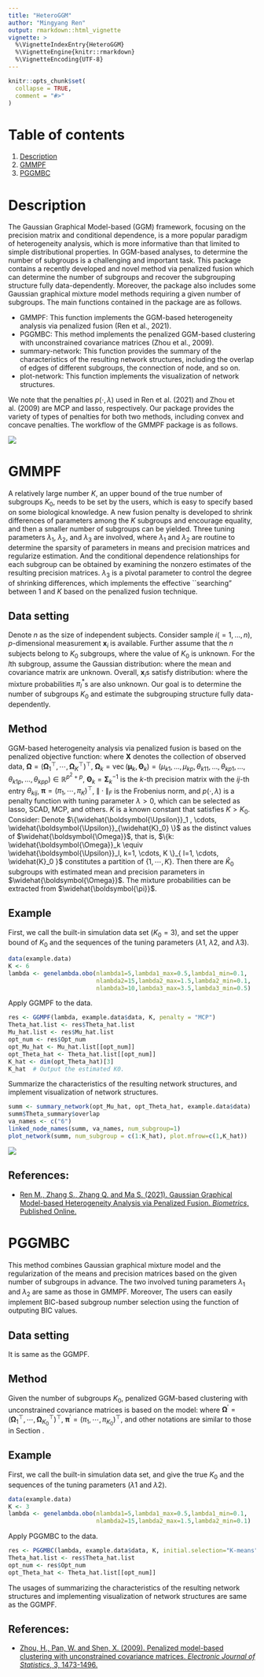 ---
title: "HeteroGGM"
author: "Mingyang Ren"
output: rmarkdown::html_vignette
vignette: >
  %\VignetteIndexEntry{HeteroGGM}
  %\VignetteEngine{knitr::rmarkdown}
  %\VignetteEncoding{UTF-8}
---

```{r, include = FALSE}
knitr::opts_chunk$set(
  collapse = TRUE,
  comment = "#>"
)
```

# Table of contents
1. [Description](#description)
2. [GMMPF](#GMMPF)
3. [PGGMBC](#PGGMBC)



# Description
The Gaussian Graphical Model-based (GGM) framework, focusing on the precision matrix and conditional dependence, is a more popular paradigm of heterogeneity analysis, which is more informative than that limited to simple distributional properties. In GGM-based analyses, to determine the number of subgroups is a challenging and important task. This package contains a recently developed and novel method via penalized fusion which can determine the number of subgroups and recover the subgrouping structure fully data-dependently. Moreover, the package also includes some Gaussian graphical mixture model methods requiring a given number of subgroups. The main functions contained in the package are as follows.

* GMMPF: This function implements the GGM-based heterogeneity analysis via penalized fusion (Ren et al., 2021).
* PGGMBC: This method implements the penalized GGM-based clustering with unconstrained covariance matrices (Zhou et al., 2009).
* summary-network: This function provides the summary of the characteristics of the resulting network structures, including the overlap of edges of different subgroups, the connection of node, and so on.
* plot-network: This function implements the visualization of network structures.

We note that the penalties $p(\cdot, \lambda)$ used in Ren et al. (2021) and Zhou et al. (2009) are MCP and lasso, respectively. Our package provides the variety of types of penalties for both two methods, including convex and concave penalties. The workflow of the GMMPF package is as follows.


![](workflow.png)



# GMMPF

A relatively large number $K$, an upper bound of the true number of subgroups $K_0$, needs to be set by the users, which is easy to specify based on some biological knowledge. A new fusion penalty is developed to shrink differences of parameters among the $K$ subgroups and encourage equality, and then a smaller number of subgroups can be yielded. Three tuning parameters $\lambda_1$, $\lambda_2$, and $\lambda_3$ are involved, where $\lambda_1$ and $\lambda_2$ are routine to determine the sparsity of parameters in means and precision matrices and regularize estimation. And the conditional dependence relationships for each subgroup can be obtained by examining the nonzero estimates of the resulting precision matrices. $\lambda_3$ is a pivotal parameter to control the degree of shrinking differences, which implements the effective ``searching" between 1 and $K$ based on the penalized fusion technique.

## Data setting

Denote $n$ as the size of independent subjects. Consider sample $i(=1,\ldots, n)$, $p$-dimensional measurement $\boldsymbol{x}_i$ is available. Further assume that the $n$ subjects belong to $K_0$ subgroups, where the value of $K_0$ is unknown. For the $l$th subgroup, assume the Gaussian distribution:
\begin{equation}\nonumber
f_{l}\left(\boldsymbol{x} ; \boldsymbol{\mu}_{l}^{*}, \mathbf{\Sigma}_{l}^{*}\right)=(2 \pi)^{-p / 2}\left|\boldsymbol{\Sigma}_{l}^{*}\right|^{-1 / 2} \exp \left\{-\frac{1}{2}\left(\boldsymbol{x}-\boldsymbol{\mu}_{l}^{*}\right)^{\top} (\boldsymbol{\Sigma}_{l}^{*})^{-1}\left(\boldsymbol{x}-\boldsymbol{\mu}_{l}^{*}\right)\right\},
\end{equation}
where the mean and covariance matrix are unknown. Overall, $\boldsymbol{x}_i$s satisfy distribution:
\begin{equation}\nonumber
f(\boldsymbol{x}) =\sum_{l=1}^{K_0} \pi_{l}^{*} f_{l}\left(\boldsymbol{x} ; \boldsymbol{\mu}_{l}^{*}, \mathbf{\Sigma}_{l}^{*}\right),
\end{equation}
where the mixture probabilities $\pi_{l}^{*}$s are also unknown. Our goal is to determine the number of subgroups $K_0$ and estimate the subgrouping structure fully data-dependently.

## Method

GGM-based heterogeneity analysis via penalized fusion is based on the penalized objective function:
\begin{equation}\label{obj}
\mathcal{L}(\boldsymbol{\Omega}, \boldsymbol{\pi} | \boldsymbol{X} ):= \frac{1}{n} \sum_{i=1}^{n} \log \left(\sum_{k=1}^{K} \pi_{k} f_{k}\left( \boldsymbol{x}_{i} ; \boldsymbol{\mu}_{k},\boldsymbol{\Theta}_{k}^{-1}\right)\right) - \mathcal{P}(\boldsymbol{\Omega}),
\end{equation}
where $\boldsymbol{X}$ denotes the collection of observed data, $\boldsymbol{\Omega} = (\boldsymbol{\Omega}_1^{\top}, \cdots, \boldsymbol{\Omega}_K^{\top}  )^{\top}$, $\boldsymbol{\Omega}_k=\operatorname{vec}\left(\boldsymbol{\mu}_{k}, \boldsymbol{\Theta}_{k}\right)=\left(\mu_{k 1}, \ldots, \mu_{k p}, \theta_{k 11}, \ldots, \theta_{k p 1}, \ldots, \theta_{k 1 p}, \ldots, \theta_{k p p}\right) \in \mathbb{R}^{p^{2}+p}$, $\boldsymbol{\Theta}_{k}=\boldsymbol{\Sigma}_{k}^{-1}$ is the $k$-th precision matrix with the $ij$-th entry $\theta_{kij}$, $\boldsymbol{\pi} = (\pi_{1}, \cdots, \pi_{K})^{\top}$,
\begin{equation}\label{penalty}
%\begin{aligned}
\mathcal{P}(\boldsymbol{\Omega}) =
%&
\sum_{k=1}^{K} \sum_{j=1}^{p} p(|\mu_{kj}|, \lambda_{1}) + \sum_{k=1}^{K} \sum_{i \neq j}  p(\left|\theta_{k i j}\right|, \lambda_{2})  %\\
%&
+ \sum_{k < k^{\prime}} p \left( \left( \|\boldsymbol{\mu}_{k} - \boldsymbol{\mu}_{k^{\prime}}\|_2^2 + \| \boldsymbol{\Theta}_{k} - \boldsymbol{\Theta}_{k^{\prime}}\|_F^2 \right)^{1/2}, \lambda_{3} \right),
%\end{aligned}
\end{equation}
$\|\cdot\|_F$ is the Frobenius norm, and $p(\cdot, \lambda)$ is a penalty function with tuning parameter $\lambda > 0$, which can be selected as lasso, SCAD, MCP, and others. 
$K$ is a known constant that satisfies $K>K_0$. Consider:
\begin{equation}\nonumber
(\widehat{\boldsymbol{\Omega}}, \widehat{\boldsymbol{\pi}} )=\underset{ \boldsymbol{\Omega}, \boldsymbol{\pi} }{ \mathrm{argmax}} \mathcal{L}(\boldsymbol{\Omega}, \boldsymbol{\pi} | \boldsymbol{X} ).
\end{equation}
Denote $\{\widehat{\boldsymbol{\Upsilon}}_1 , \cdots, \widehat{\boldsymbol{\Upsilon}}_{\widehat{K}_0} \}$ as the distinct values of $\widehat{\boldsymbol{\Omega}}$, that is, $\{k: \widehat{\boldsymbol{\Omega}}_k \equiv \widehat{\boldsymbol{\Upsilon}}_l, k=1, \cdots, K \}_{ l=1, \cdots, \widehat{K}_0 }$ constitutes a partition of $\{1, \cdots, K\}$. Then there are $\widehat{K}_0$ subgroups with estimated mean and precision parameters in $\widehat{\boldsymbol{\Omega}}$. The mixture probabilities can be extracted from $\widehat{\boldsymbol{\pi}}$.

## Example

First, we call the built-in simulation data set ($K_0 = 3$), and set the upper bound of $K_0$ and the sequences of the tuning parameters ($\lambda1$, $\lambda2$, and $\lambda3$).
```{r eval=FALSE}
data(example.data)
K <- 6
lambda <- genelambda.obo(nlambda1=5,lambda1_max=0.5,lambda1_min=0.1,
                         nlambda2=15,lambda2_max=1.5,lambda2_min=0.1,
                         nlambda3=10,lambda3_max=3.5,lambda3_min=0.5)
```

Apply GGMPF to the data.
```{r eval=FALSE}
res <- GGMPF(lambda, example.data$data, K, penalty = "MCP")
Theta_hat.list <- res$Theta_hat.list
Mu_hat.list <- res$Mu_hat.list
opt_num <- res$Opt_num
opt_Mu_hat <- Mu_hat.list[[opt_num]]
opt_Theta_hat <- Theta_hat.list[[opt_num]]
K_hat <- dim(opt_Theta_hat)[3]
K_hat  # Output the estimated K0.
```

Summarize the characteristics of the resulting network structures, and implement visualization of network structures.
```{r eval=FALSE}
summ <- summary_network(opt_Mu_hat, opt_Theta_hat, example.data$data)
summ$Theta_summary$overlap
va_names <- c("6")
linked_node_names(summ, va_names, num_subgroup=1)
plot_network(summ, num_subgroup = c(1:K_hat), plot.mfrow=c(1,K_hat))
```
![](example.png)



## References:

* [Ren M., Zhang S., Zhang Q. and Ma S. (2021). Gaussian Graphical Model-based Heterogeneity Analysis via Penalized Fusion. *Biometrics*, Published Online.](https://doi.org/10.1111/biom.13426)

# PGGMBC

This method combines Gaussian graphical mixture model and the regularization of the means and precision matrices based on the given number of subgroups in advance. The two involved tuning parameters $\lambda_1$ and $\lambda_2$ are same as those in GMMPF. Moreover, The users can easily implement BIC-based subgroup number selection using the function of outputing BIC values.

## Data setting
It is same as the GGMPF.

## Method

Given the number of subgroups $K_0$, penalized GGM-based clustering with unconstrained covariance matrices is based on the model:
\begin{equation}\nonumber
(\widehat{\boldsymbol{\Omega}}^{\prime}, \widehat{\boldsymbol{\pi}}^{\prime} ) = \underset{ \boldsymbol{\Omega}^{\prime}, \boldsymbol{\pi}^{\prime} }{ \mathrm{argmax}} \ \frac{1}{n} \sum_{i=1}^{n} \log \left(\sum_{k=1}^{K_0} \pi_{k} f_{k}\left( \boldsymbol{x}_{i} ; \boldsymbol{\mu}_{k},\boldsymbol{\Theta}_{k}^{-1}\right)\right) - \sum_{k=1}^{K_0} \sum_{j=1}^{p} p(|\mu_{kj}|, \lambda_{1}) - \sum_{k=1}^{K_0} \sum_{i \neq j}  p(\left|\theta_{k i j}\right|, \lambda_{2}),
\end{equation}
where $\boldsymbol{\Omega}^{\prime} = (\boldsymbol{\Omega}_1^{\top}, \cdots, \boldsymbol{\Omega}_{K_0}^{\top}  )^{\top}$, $\boldsymbol{\pi}^{\prime} = (\pi_{1}, \cdots, \pi_{K_0})^{\top}$, and other notations are similar to those in Section \ref{method-1}.


## Example

First, we call the built-in simulation data set, and give the true $K_0$ and the sequences of the tuning parameters ($\lambda1$ and $\lambda2$).
```{r eval=FALSE}
data(example.data)
K <- 3
lambda <- genelambda.obo(nlambda1=5,lambda1_max=0.5,lambda1_min=0.1,
                         nlambda2=15,lambda2_max=1.5,lambda2_min=0.1)
```

Apply PGGMBC to the data.
```{r eval=FALSE}
res <- PGGMBC(lambda, example.data$data, K, initial.selection="K-means")
Theta_hat.list <- res$Theta_hat.list
opt_num <- res$Opt_num
opt_Theta_hat <- Theta_hat.list[[opt_num]]
```

The usages of summarizing the characteristics of the resulting network structures and implementing visualization of network structures are same as the GGMPF.


## References:

* [Zhou, H., Pan, W. and Shen, X. (2009). Penalized model-based clustering with unconstrained covariance matrices. *Electronic Journal of Statistics*, 3, 1473-1496.](https://projecteuclid.org/euclid.ejs/1206123679/)


